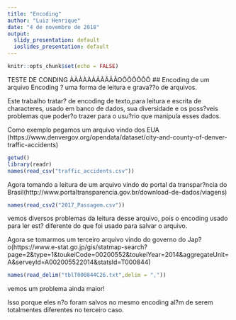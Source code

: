 ---
title: "Encoding"
author: "Luiz Henrique"
date: "4 de novembro de 2018"
output:
  slidy_presentation: default
  ioslides_presentation: default
---

```{r setup, include=FALSE}
knitr::opts_chunk$set(echo = FALSE)
```


TESTE DE CONDING ÀÀÀÀÀÀÃÂÂÂÂOÔÔÔÔÔÔ
## Encoding de um arquivo
Encoding ? uma forma de leitura e grava??o de arquivos.

Este trabalho tratar? de encoding de texto,para leitura e escrita de characteres, usado em banco de dados, sua diversidade e os poss?veis problemas que poder?o trazer para o usu?rio que manipula esses dados.

Como exemplo pegamos um arquivo vindo dos EUA
(https://www.denvergov.org/opendata/dataset/city-and-county-of-denver-traffic-accidents)

```{r cars,warning=FALSE,message=FALSE}
getwd()
library(readr)
names(read_csv("traffic_accidents.csv"))
```

Agora tomando a leitura de um arquivo vindo do portal da transpar?ncia do Brasil(http://www.portaltransparencia.gov.br/download-de-dados/viagens)

```{r,message=FALSE,warning=FALSE}
names(read_csv2("2017_Passagem.csv"))

```
vemos diversos problemas da leitura desse arquivo, pois o encoding usado para ler est? diferente do que foi usado para salvar o arquivo.

Agora se tomarmos um terceiro arquivo vindo do governo do Jap?o(https://www.e-stat.go.jp/gis/statmap-search?page=2&type=1&toukeiCode=00200552&toukeiYear=2014&aggregateUnit=A&serveyId=A002005522014&statsId=T000844)
```{r,message=FALSE,warning=FALSE}
names(read_delim("tblT000844C26.txt",delim = ","))

```
vemos um problema ainda maior!

Isso porque eles n?o foram salvos no mesmo encoding al?m de serem totalmentes diferentes no terceiro caso.